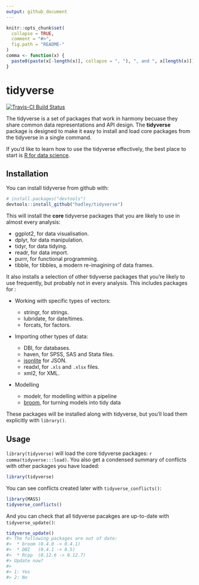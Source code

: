 ```yaml
---
output: github_document
---
```

<!-- README.md is generated from README.Rmd. Please edit that file -->

```r
knitr::opts_chunk$set(
  collapse = TRUE,
  comment = "#>",
  fig.path = "README-"
)
comma <- function(x) {
  paste0(paste(x[-length(x)], collapse = ", "), ", and ", x[length(x)])
}
```

# tidyverse

[![Travis-CI Build Status](https://travis-ci.org/hadley/tidyverse.svg?branch=master)](https://travis-ci.org/hadley/tidyverse)

The tidyverse is a set of packages that work in harmony becuase they share common data representations and API design. The __tidyverse__ package is designed to make it easy to install and load core packages from the tidyverse in a single command.

If you'd like to learn how to use the tidyverse effectively, the best place to start is [R for data science](http://r4ds.had.co.nz).

## Installation

You can install tidyverse from github with:

```r
# install.packages("devtools")
devtools::install_github("hadley/tidyverse")
```

This will install the __core__ tidyverse packages that you are likely to use in almost every analysis:

* ggplot2, for data visualisation.
* dplyr, for data manipulation.
* tidyr, for data tidying.
* readr, for data import.
* purrr, for functional programming.
* tibble, for tibbles, a modern re-imagining of data frames.

It also installs a selection of other tidyverse packages that you're likely to use frequently, but probably not in every analysis. This includes packages for :

*   Working with specific types of vectors:

    * stringr, for strings.
    * lubridate, for date/times.
    * forcats, for factors.

*   Importing other types of data:

    * DBI, for databases.
    * haven, for SPSS, SAS and Stata files.
    * [jsonlite](https://github.com/jeroenooms/jsonlite) for JSON.
    * readxl, for `.xls` and `.xlsx` files.
    * xml2, for XML.

*   Modelling

    * modelr, for modelling within a pipeline
    * [broom](https://github.com/dgrtwo/broom), for turning models into 
      tidy data

These packages will be installed along with tidyverse, but you'll load them explicitly with `library()`.

## Usage

`library(tidyverse)` will load the core tidyverse packages: `r comma(tidyverse:::load)`. You also get a condensed summary of conflicts with other packages you have loaded:

```r
library(tidyverse)
```

You can see conflicts created later with `tidyverse_conflicts()`:

```r
library(MASS)
tidyverse_conflicts()
```

And you can check that all tidyverse pacakges are up-to-date with `tidyverse_update()`:

```r
tidyverse_update()
#> The following packages are out of date:
#>  * broom (0.4.0 -> 0.4.1)
#>  * DBI   (0.4.1 -> 0.5)
#>  * Rcpp  (0.12.6 -> 0.12.7)
#> Update now?
#> 
#> 1: Yes
#> 2: No
```

